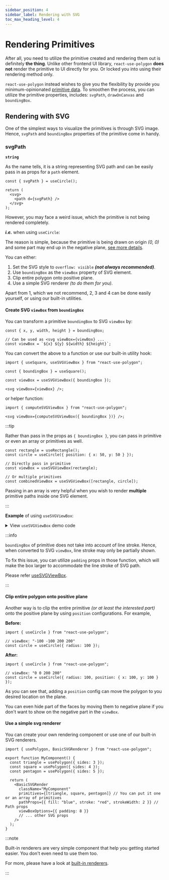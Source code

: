 ```yaml
---
sidebar_position: 4
sidebar_label: Rendering with SVG
toc_max_heading_level: 4
---
```



# Rendering Primitives

After all, you need to utilize the primitive created and rendering them out is definitely **the thing**.
Unlike other frontend UI library, `react-use-polygon` **does not** render the primitive to UI directly for you. Or locked you into using their rendering method only.

`react-use-polygon` instead wishes to give you the flexibility by provide you minimum-opinionated [primitive data](/docs/getting-started/primitive-data#primitive-properties).
To smoothen the process, you can utilize the primitive properties, includes: `svgPath`, `drawOnCanvas` and `boundingBox`.

## Rendering with SVG

One of the simplest ways to visualize the primitives is through SVG image.
Hence, `svgPath` and `boundingBox` properties of the primitive come in handy.

### svgPath

**`string`**

As the name tells, it is a string representing SVG path and can be easily pass in as props for a `path` element.

```tsx
const { svgPath } = useCircle();

return (
  <svg>
    <path d={svgPath} />
  </svg>
);
```

However, you may face a weird issue, which the primitive is not being rendered completely.

**_i.e._** when using `useCircle`:

<SVGPartiallySeen />

The reason is simple, because the primitive is being drawn on origin _(0, 0)_ and some part may end up in the negative plane, [see more details](/docs/getting-started/primitive-data#bounding-box).

You can either:

1. Set the SVG style to `overflow: visible` _**(not always recommended)**_.
2. Use `boundingBox` as the `viewBox` property of SVG element.
3. Clip entire polygon onto positive plane.
4. Use a simple SVG renderer _(to do them for you)_.

Apart from 1, which we not recommend, 2, 3 and 4 can be done easily yourself, or using our built-in utilities.

#### Create SVG `viewBox` from `boundingBox`

You can transform a primitive `boundingBox` to SVG `viewBox` by:

```tsx
const { x, y, width, height } = boundingBox;

// Can be used as <svg viewBox={viewBox} ...
const viewBox = `${x} ${y} ${width} ${height}`;
```

You can convert the above to a function or use our built-in utility hook:

```tsx
import { useSquare, useSVGViewBox } from "react-use-polygon";

const { boundingBox } = useSquare();

const viewBox = useSVGViewBox({ boundingBox });

<svg viewBox={viewBox} />;
```

or helper function:

```tsx
import { computeSVGViewBox } from "react-use-polygon";

<svg viewBox={computeSVGViewBox({ boundingBox })} />;
```

:::tip

Rather than pass in the props as `{ boundingBox }`, you can pass in primitive or even an array or primitives as well.

```tsx
const rectangle = useRectangle();
const circle = useCircle({ position: { x: 50, y: 50 } });

// Directly pass in primitive
const viewBox = useSVGViewBox(rectangle);

// Or multiple primitives
const combinedViewBox = useSVGViewBox([rectangle, circle]);
```

Passing in an array is very helpful when you wish to render **multiple** primitive paths inside one SVG element.

:::

**Example** of using `useSVGViewBox`:

<SVGPartiallySeenFixed />

<details>
  <summary>
    View <code>useSVGViewBox</code> demo code
  </summary>
  <CodeBlock language="tsx">{SVGPartiallySeenFixedSource}</CodeBlock>
</details>

:::info

`boundingBox` of primitive does not take into account of line stroke. Hence, when converted to SVG `viewBox`, line stroke may only be partially shown.

To fix this issue, you can utilize `padding` props in those function, which will make the box larger to accommodate the line stroke of SVG path.

Please refer [useSVGViewBox](/docs/utility-hooks/useSVGViewBox).

:::

#### Clip entire polygon onto positive plane

Another way is to clip the entire primitive _(or at least the interested part)_ onto the positive plane by using `position` configurations. For example,

**Before:**

```tsx
import { useCircle } from "react-use-polygon";

// viewBox: "-100 -100 200 200"
const circle = useCircle({ radius: 100 });
```

**After:**

```tsx
import { useCircle } from "react-use-polygon";

// viewBox: "0 0 200 200"
const circle = useCircle({ radius: 100, position: { x: 100, y: 100 } });
```

As you can see that, adding a `position` config can move the polygon to you desired location on the plane.

You can even hide part of the faces by moving them to negative plane if you don't want to show on the negative part in the `viewBox`.

#### Use a simple svg renderer

You can create your own rendering component or use one of our built-in SVG renderers.

```tsx
import { usePolygon, BasicSVGRenderer } from "react-use-polygon";

export function MyComponent() {
  const triangle = usePolygon({ sides: 3 });
  const square = usePolygon({ sides: 4 });
  const pentagon = usePolygon({ sides: 5 });

  return (
    <BasicSVGRender
      className="MyComponent"
      primitives={[triangle, square, pentagon]} // You can put it one or an array of primitives
      pathProps={{ fill: "blue", stroke: "red", strokeWidth: 2 }} // Path props
      viewBoxOptions={{ padding: 8 }}
      // ... other SVG props
    />
  );
}
```

:::note

Built-in renderers are very simple component that help you getting started easier. You don't even need to use them too.

For more, please have a look at [built-in renderers](/docs/renderers/BasicSVGRenderer).

:::
